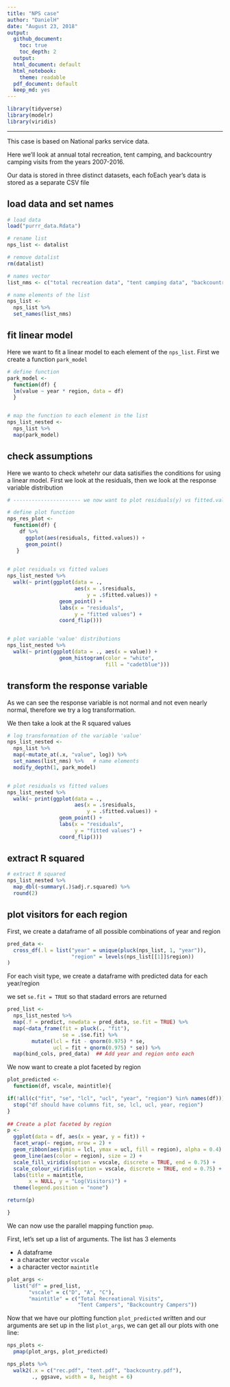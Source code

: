 ```yaml
---
title: "NPS case"
author: "DanielH"
date: "August 23, 2018"
output:
  github_document:
    toc: true
    toc_depth: 2
  output:
  html_document: default
  html_notebook:
    theme: readable
  pdf_document: default
  keep_md: yes
---
```



```r

library(tidyverse)
library(modelr)
library(viridis)
```


---

This case is based on National parks service data.

Here we’ll look at annual total recreation, tent camping, and backcountry camping visits from the years 2007-2016.

Our data is stored in three distinct datasets, each foEach year’s data is stored as a
separate CSV file


## load data and set names

```r


# load data
load("purrr_data.Rdata")

# rename list
nps_list <- datalist

# remove datalist
rm(datalist)

# names vector
list_nms <- c("total recreation data", "tent camping data", "backcountry camping data")

# name elements of the list
nps_list <-
  nps_list %>%
  set_names(list_nms)

```

## fit linear model

Here we want to fit a linear model to each element of the `nps_list`. First we create a function `park_model`

```r

# define function
park_model <- 
  function(df) {
  lm(value ~ year * region, data = df)
  }


# map the function to each element in the list
nps_list_nested <-
  nps_list %>%
  map(park_model)
```

## check assumptions

Here we wanto to check whetehr our data satisifies the conditions for using a linear model. First we look at the residuals, then we look at the response variable distribution


```r
# ---------------------- we now want to plot residuals(y) vs fitted.values(x)

# define plot function
nps_res_plot <-
  function(df) {
    df %>%
      ggplot(aes(residuals, fitted.values)) +
      geom_point()
   }

    
# plot residuals vs fitted values    
nps_list_nested %>%
  walk(~ print(ggplot(data = ., 
                      aes(x = .$residuals,
                          y = .$fitted.values)) +
                 geom_point() +
                 labs(x = "residuals", 
                      y = "fitted values") +
                 coord_flip()))


# plot variable 'value' distributions
nps_list_nested %>%
  walk(~ print(ggplot(data = ., aes(x = value)) +
                 geom_histogram(color = "white",
                                fill = "cadetblue")))

```

## transform the response variable

As we can see the response variable is not normal and not even nearly normal, therefore we try a log transformation. 

We then take a look at the R squared values

```r

# log transformation of the variable 'value'
nps_list_nested <-
  nps_list %>%
  map(~mutate_at(.x, "value", log)) %>%
  set_names(list_nms) %>%   # name elements
  modify_depth(1, park_model)


# plot residuals vs fitted values    
nps_list_nested %>%
  walk(~ print(ggplot(data = ., 
                      aes(x = .$residuals,
                          y = .$fitted.values)) +
                 geom_point() +
                 labs(x = "residuals", 
                      y = "fitted values") +
                 coord_flip()))
```

## extract R squared 

```r
# extract R squared 
nps_list_nested %>%
  map_dbl(~summary(.)$adj.r.squared) %>%
  round(2)
```


## plot visitors for each region

First, we create a dataframe of all possible combinations of year and region

```r
pred_data <- 
  cross_df(.l = list("year" = unique(pluck(nps_list, 1, "year")),
                     "region" = levels(nps_list[[1]]$region))
)
```

For each visit type, we create a dataframe with predicted data for each year/region

we set `se.fit = TRUE` so that stadard errors are returned

```r
pred_list <- 
  nps_list_nested %>%
  map(.f = predict, newdata = pred_data, se.fit = TRUE) %>%
  map(~data_frame(fit = pluck(., "fit"), 
                  se = .$se.fit) %>%
        mutate(lcl = fit - qnorm(0.975) * se,
               ucl = fit + qnorm(0.975) * se)) %>%
  map(bind_cols, pred_data)  ## Add year and region onto each
```

We now want to create a plot faceted by region

```r
plot_predicted <- 
  function(df, vscale, maintitle){

if(!all(c("fit", "se", "lcl", "ucl", "year", "region") %in% names(df))){
  stop("df should have columns fit, se, lcl, ucl, year, region")
}
    
## Create a plot faceted by region
p <- 
  ggplot(data = df, aes(x = year, y = fit)) +
  facet_wrap(~ region, nrow = 2) +
  geom_ribbon(aes(ymin = lcl, ymax = ucl, fill = region), alpha = 0.4) +
  geom_line(aes(color = region), size = 2) +
  scale_fill_viridis(option = vscale, discrete = TRUE, end = 0.75) +
  scale_colour_viridis(option = vscale, discrete = TRUE, end = 0.75) +
  labs(title = maintitle,
       x = NULL, y = "Log(Visitors)") +
  theme(legend.position = "none")

return(p)

}
```

We can now use the parallel mapping function `pmap`.

First, let’s set up a list of arguments. The list has 3 elements

* A dataframe
* a character vector `vscale`
* a character vector `maintitle`

```r
plot_args <- 
  list("df" = pred_list,
       "vscale" = c("D", "A", "C"),
       "maintitle" = c("Total Recreational Visits",
                       "Tent Campers", "Backcountry Campers"))
```

Now that we have our plotting function `plot_predicted` written and our arguments are
set up in the list `plot_args`, we can get all our plots with one line:

```r
nps_plots <- 
  pmap(plot_args, plot_predicted)

nps_plots %>%
  walk2(.x = c("rec.pdf", "tent.pdf", "backcountry.pdf"), 
        ., ggsave, width = 8, height = 6)
```

















